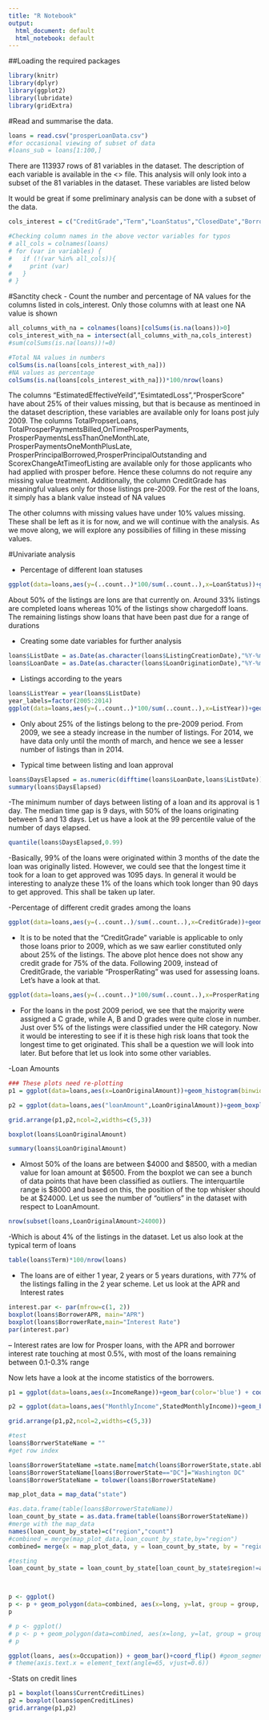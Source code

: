 ---
title: "R Notebook"
output:
  html_document: default
  html_notebook: default
---

##Loading the required packages
```{r,warning=FALSE,message=FALSE}
library(knitr)
library(dplyr)
library(ggplot2)
library(lubridate)
library(gridExtra)
```

#Read and summarise the data. 
```{r,warning=FALSE,message=FALSE}
loans = read.csv("prosperLoanData.csv")
#for occasional viewing of subset of data
#loans_sub = loans[1:100,]
```

There are 113937 rows of 81 variables in the dataset. The description of each variable is available in the <> file. 
This analysis will only look into a subset of the 81 variables in the dataset. These variables are listed below

It would be great if some preliminary analysis can be done with a subset of the data.
```{r}
cols_interest = c("CreditGrade","Term","LoanStatus","ClosedDate","BorrowerAPR","BorrowerRate","LenderYield","EstimatedEffectiveYield","EstimatedLoss","ProsperRating..Alpha.", "ProsperScore", "BorrowerState", "Occupation","EmploymentStatus", "EmploymentStatusDuration","IsBorrowerHomeowner", "DateCreditPulled", "CreditScoreRangeLower", "CreditScoreRangeUpper", "CurrentCreditLines", "OpenCreditLines","TotalCreditLinespast7years","InquiriesLast6Months","TotalInquiries","CurrentDelinquencies","AmountDelinquent","DelinquenciesLast7Years","DebtToIncomeRatio","IncomeRange","IncomeVerifiable","StatedMonthlyIncome","TotalProsperLoans","TotalProsperPaymentsBilled","OnTimeProsperPayments","ProsperPaymentsLessThanOneMonthLate","ProsperPaymentsOneMonthPlusLate","ProsperPrincipalBorrowed","ProsperPrincipalOutstanding","ScorexChangeAtTimeOfListing","LoanCurrentDaysDelinquent","LoanFirstDefaultedCycleNumber","LoanMonthsSinceOrigination","LoanOriginalAmount","MonthlyLoanPayment","PercentFunded","InvestmentFromFriendsCount","InvestmentFromFriendsAmount","Investors")
```
```{r}
#Checking column names in the above vector variables for typos
# all_cols = colnames(loans)
# for (var in variables) {
#   if (!(var %in% all_cols)){
#     print (var)
#   }
# }
```


#Sanctity check
- Count the number and  percentage of NA values for the columns listed in cols_interest. Only those columns with at least  one NA value is shown 

```{r}
all_columns_with_na = colnames(loans)[colSums(is.na(loans))>0]
cols_interest_with_na = intersect(all_columns_with_na,cols_interest)
#sum(colSums(is.na(loans))!=0)

#Total NA values in numbers
colSums(is.na(loans[cols_interest_with_na]))
#NA values as percentage
colSums(is.na(loans[cols_interest_with_na]))*100/nrow(loans)
```

The columns "EstimatedEffectiveYeild","EsimtatedLoss","ProsperScore" have about 25% of their values missing, but that is because as mentinoed in the dataset description, these variables are available only for loans post july 2009. The columns TotalPropserLoans, TotalProsperPaymentsBilled,OnTimeProsperPayments, ProsperPaymentsLessThanOneMonthLate, ProsperPaymentsOneMonthPlusLate, ProsperPrincipalBorrowed,ProsperPrincipalOutstanding and ScorexChangeAtTimeofListing are available only for those applicants who had applied with prosper before. 
Hence these columns do not require any missing value treatment. Additionally, the column CreditGrade has meaningful values only for those listings pre-2009. For the rest of the loans, it simply has a blank value instead of NA values

The other columns with missing values have under 10% values missing. These shall be left as it is for now, and we will continue with the analysis. As we move along, we will explore any possibilies of filling in these missing values. 



#Univariate analysis

- Percentage of different loan statuses

```{r}
ggplot(data=loans,aes(y=(..count..)*100/sum(..count..),x=LoanStatus))+geom_bar() + scale_y_continuous() +  coord_flip()+ylab("Percentage of loans")

```

About 50% of the listings are lons are that currently on. Around 33% listings are completed loans whereas 10% of the listings show chargedoff loans. The remaining listings show loans that have been past due for a range of durations

- Creating some date variables for further analysis
```{r}
loans$ListDate = as.Date(as.character(loans$ListingCreationDate),"%Y-%m-%d %H:%M:%S")
loans$LoanDate = as.Date(as.character(loans$LoanOriginationDate),"%Y-%m-%d %H:%M:%S")

```

- Listings according to the years

```{r}
loans$ListYear = year(loans$ListDate)
year_labels=factor(2005:2014)
ggplot(data=loans,aes(y=(..count..)*100/sum(..count..),x=ListYear))+geom_bar() + scale_x_continuous(breaks=c(2005:2014),labels=year_labels) +scale_y_continuous()+ylab("Percentage of loans")
```
- Only about 25% of the listings belong to the pre-2009 period. From 2009, we see a steady increase in the number of listings. For 2014, we have data only until the month of march, and hence we see a lesser number of listings than in 2014.

- Typical time between listing and loan approval 

```{r}
loans$DaysElapsed = as.numeric(difftime(loans$LoanDate,loans$ListDate))
summary(loans$DaysElapsed)

```
-The minimum number of days between listing of a loan and its approval is 1 day. The median time gap is 9 days, with 50% of the loans originating between 5 and 13 days. Let us have a look at the 99 percentile value of the number of days elapsed.

```{r}
quantile(loans$DaysElapsed,0.99)
```
-Basically, 99% of the loans were originated within 3 months of the date the loan was originally listed. However, we could see that the longest time it took for a loan to get approved was 1095 days. In general it would be interesting to analyze these 1% of the loans which took longer than 90 days to get approved. This shall be taken up later.

-Percentage of different credit grades among the loans
```{r}
ggplot(data=loans,aes(y=(..count..)/sum(..count..),x=CreditGrade))+geom_bar() + scale_y_continuous(labels=percent) +ylab("Percentage of loans")
```


- It is to be noted that the "CreditGrade" variable is applicable to only those loans prior to 2009, which as we saw earlier constituted only about 25% of the listings. The above plot hence does not show any credit grade for 75% of the data. Following 2009, instead of CreditGrade, the variable "ProsperRating" was used for assessing loans. Let's have a look at that. 

```{r}
ggplot(data=loans,aes(y=(..count..)*100/sum(..count..),x=ProsperRating..Alpha.))+geom_bar() + scale_y_continuous()+ylab("Percentage of loans")
```

- For the loans in the post 2009 period, we see that the majority were assigned a C grade, while A, B and D grades were quite close in number. Just over 5% of the listings were classified under the HR category. Now it would be interesting to see if it is these high risk loans that took the longest time to get originated. This shall be a question we will look into later. But before that let us look into some other variables.

-Loan Amounts


```{r}
### These plots need re-plotting
p1 = ggplot(data=loans,aes(x=LoanOriginalAmount))+geom_histogram(binwidth=1000,center=500,color='blue')+scale_x_continuous(breaks=seq(0,30000,by=5000),limits=c(0,40000))+ theme(axis.text.x=element_text(angle=45))

p2 = ggplot(data=loans,aes("loanAmount",LoanOriginalAmount))+geom_boxplot() 

grid.arrange(p1,p2,ncol=2,widths=c(5,3))


```
```{r}
boxplot(loans$LoanOriginalAmount) 
```
```{r}
summary(loans$LoanOriginalAmount)
```

- Almost 50% of the loans are between $4000 and $8500, with a median value for loan amount at $6500. From the boxplot we can see a bunch of data points that have been classified as outliers. The interquartile range is $8000 and based on this, the position of the top whisker should be at $24000. Let us see the number of "outliers" in the dataset with respect to LoanAmount.

```{r}
nrow(subset(loans,LoanOriginalAmount>24000))
```
-Which is about 4% of the listings in the dataset. Let us also look at the typical term of loans

```{r}
table(loans$Term)*100/nrow(loans)
```
- The loans are of either 1 year, 2 years or 5 years durations, with 77% of the listings falling in the 2 year scheme. Let us look at the APR and Interest rates
```{r}
interest.par <- par(mfrow=c(1, 2))
boxplot(loans$BorrowerAPR, main="APR")
boxplot(loans$BorrowerRate,main="Interest Rate")
par(interest.par)

```
-- Interest rates are low for Prosper loans, with the APR and borrower interest rate touching at most 0.5%, with most of the loans remaining between 0.1-0.3% range

Now lets have a look at the income statistics of the borrowers.
```{r}
p1 = ggplot(data=loans,aes(x=IncomeRange))+geom_bar(color='blue') + coord_flip()

p2 = ggplot(data=loans,aes("MonthlyIncome",StatedMonthlyIncome))+geom_boxplot() 

grid.arrange(p1,p2,ncol=2,widths=c(5,3))
```

```{r}
#test
loans$BorrwerStateName = ""
#get row index

loans$BorrowerStateName =state.name[match(loans$BorrowerState,state.abb)]
loans$BorrowerStateName[loans$BorrowerState=="DC"]="Washington DC" 
loans$BorrowerStateName = tolower(loans$BorrowerStateName)

map_plot_data = map_data("state")

#as.data.frame(table(loans$BorrowerStateName))
loan_count_by_state = as.data.frame(table(loans$BorrowerStateName))
#merge with the map_data
names(loan_count_by_state)=c("region","count")
#combined = merge(map_plot_data,loan_count_by_state,by="region")
combined= merge(x = map_plot_data, y = loan_count_by_state, by = "region", all.x = TRUE)

#testing
loan_count_by_state = loan_count_by_state[loan_count_by_state$region!=alaska,]



p <- ggplot()
p <- p + geom_polygon(data=combined, aes(x=long, y=lat, group = group, fill=combined$count),colour="white") + scale_fill_continuous(low = "thistle2", high = "darkred", guide="colorbar")
p

# p <- ggplot()
# p <- p + geom_polygon(data=combined, aes(x=long, y=lat, group = group),colour="white")
# p 

```



```{r,fig.height=10,fig.width=7}

ggplot(loans, aes(x=Occupation)) + geom_bar()+coord_flip() #geom_segment(aes(x=Occupation,xend=Occupation, y=0, yend=(..count..))) + 
# theme(axis.text.x = element_text(angle=65, vjust=0.6))
```

-Stats on credit lines

```{r}
p1 = boxplot(loans$CurrentCreditLines)
p2 = boxplot(loans$openCreditLines)
grid.arrange(p1,p2)
```

